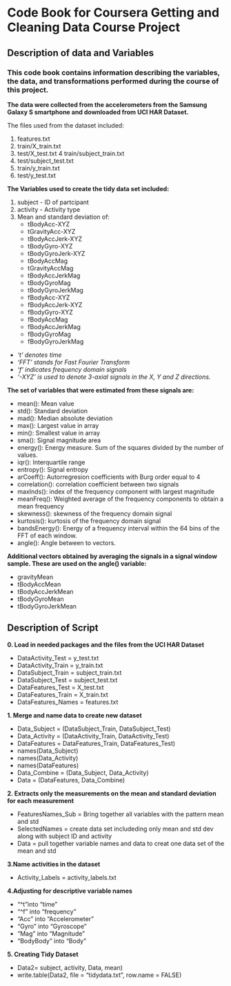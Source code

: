 # Code Book for Coursera Getting and Cleaning Data Course Project

## Description of data and Variables

### This code book contains information describing the variables, the data, and transformations performed during the course of this project.

**The data were collected from the accelerometers from the Samsung Galaxy S smartphone and downloaded from UCI HAR Dataset.**

 The files used from the dataset included:
 
  1. features.txt
  2. train/X_train.txt
  3. test/X_test.txt
  4  train/subject_train.txt
  5. test/subject_test.txt
  6. train/y_train.txt
  7. test/y_test.txt
  
**The Variables used to create the tidy data set included:**

  1. subject - ID of partcipant
  2. activity - Activity type
  3. Mean and standard deviation of:
      * tBodyAcc-XYZ
      * tGravityAcc-XYZ
      * tBodyAccJerk-XYZ
      * tBodyGyro-XYZ
      * tBodyGyroJerk-XYZ
      * tBodyAccMag
      * tGravityAccMag
      * tBodyAccJerkMag
      * tBodyGyroMag
      * tBodyGyroJerkMag
      * fBodyAcc-XYZ
      * fBodyAccJerk-XYZ
      * fBodyGyro-XYZ
      * fBodyAccMag
      * fBodyAccJerkMag
      * fBodyGyroMag
      * fBodyGyroJerkMag

  * *'t' denotes time*
  * *'FFT' stands for Fast Fourier Transform*  
  * *'f' indicates frequency domain signals*
  * *'-XYZ' is used to denote 3-axial signals in the X, Y and Z directions.*

**The set of variables that were estimated from these signals are:**

   * mean(): Mean value
   * std(): Standard deviation
   * mad(): Median absolute deviation 
   * max(): Largest value in array
   * min(): Smallest value in array
   * sma(): Signal magnitude area
   * energy(): Energy measure. Sum of the squares divided by the number of values. 
   * iqr(): Interquartile range 
   * entropy(): Signal entropy
   * arCoeff(): Autorregresion coefficients with Burg order equal to 4
   * correlation(): correlation coefficient between two signals
   * maxInds(): index of the frequency component with largest magnitude
   * meanFreq(): Weighted average of the frequency components to obtain a mean frequency
   * skewness(): skewness of the frequency domain signal 
   * kurtosis(): kurtosis of the frequency domain signal 
   * bandsEnergy(): Energy of a frequency interval within the 64 bins of the FFT of each window.
   * angle(): Angle between to vectors.

**Additional vectors obtained by averaging the signals in a signal window sample. These are used on the angle() variable:**

   * gravityMean
   * tBodyAccMean
   * tBodyAccJerkMean
   * tBodyGyroMean
   * tBodyGyroJerkMean

## Description of Script

**0. Load in needed packages and the files from the UCI HAR Dataset**

  * DataActivity_Test = y_test.txt
  * DataActivity_Train = y_train.txt
  * DataSubject_Train = subject_train.txt
  * DataSubject_Test = subject_test.txt
  * DataFeatures_Test = X_test.txt
  * DataFeatures_Train = X_train.txt
  * DataFeatures_Names = features.txt
    
**1. Merge and name data to create new dataset**

  * Data_Subject = (DataSubject_Train, DataSubject_Test)
  * Data_Activity = (DataActivity_Train, DataActivity_Test)
  * DataFeatures = DataFeatures_Train, DataFeatures_Test)
  * names(Data_Subject)
  * names(Data_Activity)
  * names(DataFeatures)
  * Data_Combine = (Data_Subject, Data_Activity)
  * Data = (DataFeatures, Data_Combine)
   
**2. Extracts only the measurements on the mean and standard deviation for each measurement**

  * FeaturesNames_Sub = Bring together all variables with the pattern mean and std
  * SelectedNames = create data set includeding only mean and std dev along with subject ID and activity
  * Data = pull together variable names and data to creat one data set of the mean and std
    
**3.Name activities in the dataset**

  * Activity_Labels = activity_labels.txt
    
**4.Adjusting for descriptive variable names**

  * "^t"into "time"
  * "^f" into "frequency"
  * "Acc" into "Accelerometer"
  * "Gyro" into "Gyroscope"
  * "Mag" into "Magnitude"
  * "BodyBody" into "Body"

**5. Creating Tidy Dataset**

  * Data2= subject, activity, Data, mean)
  * write.table(Data2, file = "tidydata.txt", row.name = FALSE)
